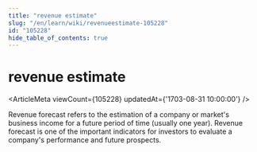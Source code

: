 ```yaml
---
title: "revenue estimate"
slug: "/en/learn/wiki/revenueestimate-105228"
id: "105228"
hide_table_of_contents: true
---
```



# revenue estimate

<ArticleMeta viewCount={105228} updatedAt={'1703-08-31 10:00:00'} />

Revenue forecast refers to the estimation of a company or market's business income for a future period of time (usually one year). Revenue forecast is one of the important indicators for investors to evaluate a company's performance and future prospects.
